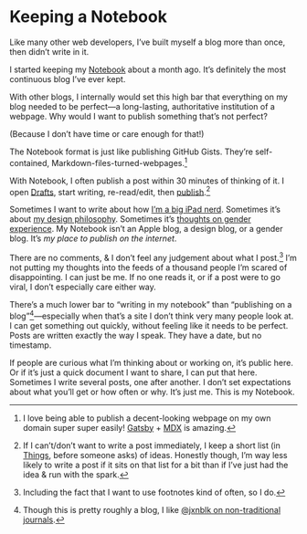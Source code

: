 # Keeping a Notebook

Like many other web developers, I’ve built myself a blog more than once, then didn’t write in it.

I started keeping my [Notebook](/) about a month ago. It’s definitely the most continuous blog I’ve ever kept.

With other blogs, I internally would set this high bar that everything on my blog needed to be perfect—a long-lasting, authoritative institution of a webpage. Why would I want to publish something that’s not perfect?

(Because I don’t have time or care enough for that!)

The Notebook format is just like publishing GitHub Gists. They’re self-contained, Markdown-files-turned-webpages.[^1]

With Notebook, I often publish a post within 30 minutes of thinking of it. I open [Drafts](https://getdrafts.com), start writing, re-read/edit, then [publish](https://notebook.kingofdevs.me/2019-09-05_publishing_notebook_in_mdx_via_ipad/).[^2]

Sometimes I want to write about how [I’m a big iPad nerd](https://notebook.kingofdevs.me/2019-09-05_windy_city_hacks_newsletters/). Sometimes it’s about [my design philosophy](https://notebook.kingofdevs.me/2019-09-06_my_websites_look_the_same/). Sometimes it’s [thoughts on gender experience](https://notebook.kingofdevs.me/2019-08-23_the_man/). My Notebook isn’t an Apple blog, a design blog, or a gender blog. It’s _my place to publish on the internet_.

There are no comments, & I don’t feel any judgement about what I post.[^3] I’m not putting my thoughts into the feeds of a thousand people I’m scared of disappointing. I can just be me. If no one reads it, or if a post were to go viral, I don’t especially care either way.

There’s a much lower bar to “writing in my notebook” than “publishing on a blog”[^4]—especially when that’s a site I don’t think very many people look at. I can get something out quickly, without feeling like it needs to be perfect. Posts are written exactly the way I speak. They have a date, but no timestamp.

If people are curious what I’m thinking about or working on, it’s public here. Or if it’s just a quick document I want to share, I can put that here. Sometimes I write several posts, one after another. I don’t set expectations about what you’ll get or how often or why. It’s just me. This is my Notebook.

[^1]: I love being able to publish a decent-looking webpage on my own domain super super easily! [Gatsby](https://www.gatsbyjs.org) + [MDX](https://mdxjs.com/) is amazing.

[^2]: If I can’t/don’t want to write a post immediately, I keep a short list (in [Things](https://culturedcode.com/things/), before someone asks) of ideas. Honestly though, I’m way less likely to write a post if it sits on that list for a bit than if I’ve just had the idea & run with the spark.

[^3]: Including the fact that I want to use footnotes kind of often, so I do.

[^4]: Though this is pretty roughly a blog, I like [@jxnblk on non-traditional journals](https://jxnblk.com/blog/microbeats-is-the-best-journal-ive-ever-kept/).
